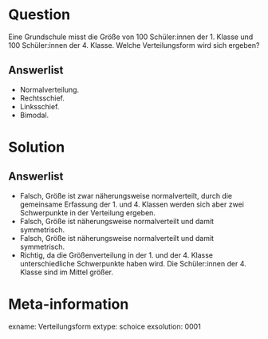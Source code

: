 Question
========

Eine Grundschule misst die Größe von 100 Schüler:innen der 1. Klasse und 100 Schüler:innen der 4. Klasse. 
Welche Verteilungsform wird sich ergeben?


Answerlist
----------
* Normalverteilung.
* Rechtsschief.
* Linksschief.
* Bimodal.


Solution
========

Answerlist
----------
* Falsch, Größe ist zwar näherungsweise normalverteilt, durch die gemeinsame Erfassung der 1. und 4. Klassen werden sich aber zwei Schwerpunkte in der Verteilung ergeben.
* Falsch, Größe ist näherungsweise normalverteilt und damit symmetrisch.
* Falsch, Größe ist näherungsweise normalverteilt und damit symmetrisch.
* Richtig, da die Größenverteilung in der 1. und der 4. Klasse unterschiedliche Schwerpunkte haben wird. Die Schüler:innen der 4. Klasse sind im Mittel größer.

Meta-information
================
exname: Verteilungsform
extype: schoice
exsolution: 0001